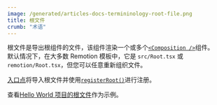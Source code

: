 ```yaml
---
image: /generated/articles-docs-termininology-root-file.png
title: 根文件
crumb: "术语"
---
```


根文件是导出根组件的文件，该组件渲染一个或多个[`<Composition />`](/docs/composition)组件。  
默认情况下，在大多数 Remotion 模板中，它是 `src/Root.tsx` 或 `remotion/Root.tsx`，但您可以任意重新组织文件。

[入口点](/docs/terminology/entry-point)将导入根文件并使用[`registerRoot()`](/docs/register-root)进行注册。

查看[Hello World 项目的根文件](https://github.com/remotion-dev/template-helloworld/blob/main/src/Root.tsx)作为示例。



